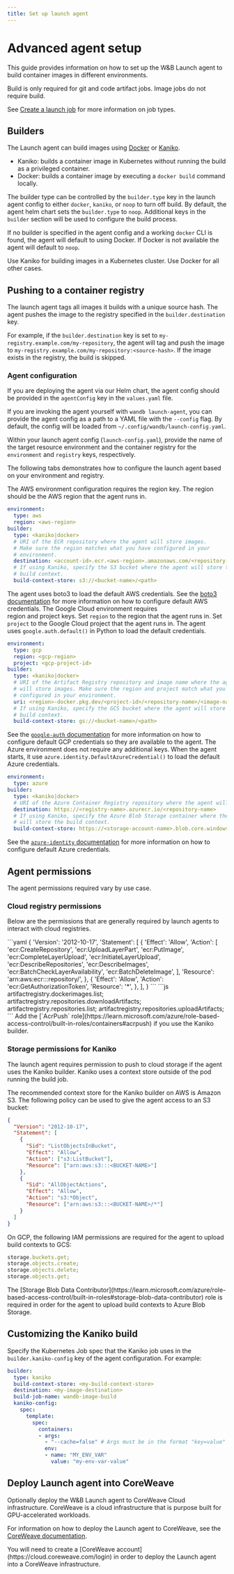 ```yaml
---
title: Set up launch agent
---
```

# Advanced agent setup

This guide provides information on how to set up the W&B Launch agent to build container images in different environments.

<Note>
Build is only required for git and code artifact jobs. Image jobs do not require build.

See [Create a launch job](/guides/launch/create-launch-job/) for more information on job types.
</Note>

## Builders

The Launch agent can build images using [Docker](https://docs.docker.com/) or [Kaniko](https://github.com/GoogleContainerTools/kaniko).

* Kaniko: builds a container image in Kubernetes without running the build as a privileged container.
* Docker: builds a container image by executing a `docker build` command locally.

The builder type can be controlled by the `builder.type` key in the launch agent config to either `docker`, `kaniko`, or `noop` to turn off build. By default, the agent helm chart sets the `builder.type` to `noop`. Additional keys in the `builder` section will be used to configure the build process.

If no builder is specified in the agent config and a working `docker` CLI is found, the agent will default to using Docker. If Docker is not available the agent will default to `noop`.

<Note>
Use Kaniko for building images in a Kubernetes cluster. Use Docker for all other cases.
</Note>


## Pushing to a container registry

The launch agent tags all images it builds with a unique source hash. The agent pushes the image to the registry specified in the `builder.destination` key.

For example, if the `builder.destination` key is set to `my-registry.example.com/my-repository`, the agent will tag and push the image to `my-registry.example.com/my-repository:<source-hash>`. If the image exists in the registry, the build is skipped.

### Agent configuration

If you are deploying the agent via our Helm chart, the agent config should be provided in the `agentConfig` key in the `values.yaml` file.

If you are invoking the agent yourself with `wandb launch-agent`, you can provide the agent config as a path to a YAML file with the `--config` flag. By default, the config will be loaded from `~/.config/wandb/launch-config.yaml`.

Within your launch agent config (`launch-config.yaml`), provide the name of the target resource environment and the container registry for the `environment` and `registry` keys, respectively.

The following tabs demonstrates how to configure the launch agent based on your environment and registry.

<Tabs>
<Tab title="AWS">
The AWS environment configuration requires the region key. The region should be the AWS region that the agent runs in. 

```yaml title="launch-config.yaml"
environment:
  type: aws
  region: <aws-region>
builder:
  type: <kaniko|docker>
  # URI of the ECR repository where the agent will store images.
  # Make sure the region matches what you have configured in your
  # environment.
  destination: <account-id>.ecr.<aws-region>.amazonaws.com/<repository-name>
  # If using Kaniko, specify the S3 bucket where the agent will store the
  # build context.
  build-context-store: s3://<bucket-name>/<path>
```

The agent uses boto3 to load the default AWS credentials. See the [boto3 documentation](https://boto3.amazonaws.com/v1/documentation/api/latest/index.html) for more information on how to configure default AWS credentials.
</Tab>
<Tab title="GCP">
The Google Cloud environment requires region and project keys. Set `region` to the region that the agent runs in. Set `project` to the Google Cloud project that the agent runs in. The agent uses `google.auth.default()` in Python to load the default credentials.

```yaml title="launch-config.yaml"
environment:
  type: gcp
  region: <gcp-region>
  project: <gcp-project-id>
builder:
  type: <kaniko|docker>
  # URI of the Artifact Registry repository and image name where the agent
  # will store images. Make sure the region and project match what you have
  # configured in your environment.
  uri: <region>-docker.pkg.dev/<project-id>/<repository-name>/<image-name>
  # If using Kaniko, specify the GCS bucket where the agent will store the
  # build context.
  build-context-store: gs://<bucket-name>/<path>
```

See the [`google-auth` documentation](https://google-auth.readthedocs.io/en/latest/reference/google.auth.html#google.auth.default) for more information on how to configure default GCP credentials so they are available to the agent.
</Tab>
<Tab title="Azure">
The Azure environment does not require any additional keys. When the agent starts, it use `azure.identity.DefaultAzureCredential()` to load the default Azure credentials.

```yaml title="launch-config.yaml"
environment:
  type: azure
builder:
  type: <kaniko|docker>
  # URI of the Azure Container Registry repository where the agent will store images.
  destination: https://<registry-name>.azurecr.io/<repository-name>
  # If using Kaniko, specify the Azure Blob Storage container where the agent
  # will store the build context.
  build-context-store: https://<storage-account-name>.blob.core.windows.net/<container-name>
```

See the [`azure-identity` documentation](https://learn.microsoft.com/python/api/azure-identity/azure.identity.defaultazurecredential?view=azure-python) for more information on how to configure default Azure credentials.
</Tab>
</Tabs>

## Agent permissions

The agent permissions required vary by use case.

### Cloud registry permissions

Below are the permissions that are generally required by launch agents to interact with cloud registries.

<Tabs>
<Tab title="AWS">
```yaml
{
  'Version': '2012-10-17',
  'Statement':
    [
      {
        'Effect': 'Allow',
        'Action':
          [
            'ecr:CreateRepository',
            'ecr:UploadLayerPart',
            'ecr:PutImage',
            'ecr:CompleteLayerUpload',
            'ecr:InitiateLayerUpload',
            'ecr:DescribeRepositories',
            'ecr:DescribeImages',
            'ecr:BatchCheckLayerAvailability',
            'ecr:BatchDeleteImage',
          ],
        'Resource': 'arn:aws:ecr:<region>:<account-id>:repository/<repository>',
      },
      {
        'Effect': 'Allow',
        'Action': 'ecr:GetAuthorizationToken',
        'Resource': '*',
      },
    ],
}
```
</Tab>
<Tab title="GCP">
```js
artifactregistry.dockerimages.list;
artifactregistry.repositories.downloadArtifacts;
artifactregistry.repositories.list;
artifactregistry.repositories.uploadArtifacts;
```
</Tab>
<Tab title="Azure">
Add the [`AcrPush` role](https://learn.microsoft.com/azure/role-based-access-control/built-in-roles/containers#acrpush) if you use the Kaniko builder.
</Tab>
</Tabs>

### Storage permissions for Kaniko

The launch agent requires permission to push to cloud storage if the agent uses the Kaniko builder. Kaniko uses a context store outside of the pod running the build job.

<Tabs>
<Tab title="AWS">
The recommended context store for the Kaniko builder on AWS is Amazon S3. The following policy can be used to give the agent access to an S3 bucket:

```json
{
  "Version": "2012-10-17",
  "Statement": [
    {
      "Sid": "ListObjectsInBucket",
      "Effect": "Allow",
      "Action": ["s3:ListBucket"],
      "Resource": ["arn:aws:s3:::<BUCKET-NAME>"]
    },
    {
      "Sid": "AllObjectActions",
      "Effect": "Allow",
      "Action": "s3:*Object",
      "Resource": ["arn:aws:s3:::<BUCKET-NAME>/*"]
    }
  ]
}
```
</Tab>
<Tab title="GCP">
On GCP, the following IAM permissions are required for the agent to upload build contexts to GCS:

```js
storage.buckets.get;
storage.objects.create;
storage.objects.delete;
storage.objects.get;
```
</Tab>
<Tab title="Azure">
The [Storage Blob Data Contributor](https://learn.microsoft.com/azure/role-based-access-control/built-in-roles#storage-blob-data-contributor) role is required in order for the agent to upload build contexts to Azure Blob Storage.
</Tab>
</Tabs>


## Customizing the Kaniko build

Specify the Kubernetes Job spec that the Kaniko job uses in the `builder.kaniko-config` key of the agent configuration. For example:

```yaml title="launch-config.yaml"
builder:
  type: kaniko
  build-context-store: <my-build-context-store>
  destination: <my-image-destination>
  build-job-name: wandb-image-build
  kaniko-config:
    spec:
      template:
        spec:
          containers:
          - args:
            - "--cache=false" # Args must be in the format "key=value"
            env:
            - name: "MY_ENV_VAR"
              value: "my-env-var-value"
```

## Deploy Launch agent into CoreWeave 
Optionally deploy the W&B Launch agent to CoreWeave Cloud infrastructure. CoreWeave is a cloud infrastructure that is purpose built for GPU-accelerated workloads.

For information on how to deploy the Launch agent to CoreWeave, see the [CoreWeave documentation](https://docs.coreweave.com/partners/weights-and-biases#integration). 

<Note>
You will need to create a [CoreWeave account](https://cloud.coreweave.com/login) in order to deploy the Launch agent into a CoreWeave infrastructure.
</Note>